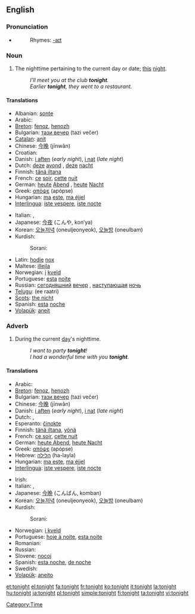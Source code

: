 ==English==

===Pronunciation===
* {{audio|en-us-tonight.ogg|Audio (US)}}
*: Rhymes: [[Rhymes:English:-aɪt|-aɪt]]

===Noun===
{{en-noun|-}}

# The nighttime pertaining to the current day or date; [[this]] [[night]].
#: ''I'll meet you at the club '''tonight'''.''
#: ''Earlier '''tonight''', they went to a restaurant.''

====Translations====
{{top}}
* Albanian: [[sonte]]
* Arabic: {{Arab|[[الليلة]]}} {{unicode|(al-léila)}}
* [[Breton]]: [[fenoz]], [[henozh]]
* Bulgarian: [[тази вечер]] (tazi večer)
* [[Catalan]]: [[anit]]
* Chinese: [[今晚]] (jīnwǎn)
* Croatian: {{t-|hr|noćas}}
* Danish: [[i aften]] (''early night''), [[i nat]] (''late night'')
* Dutch: [[deze]] [[avond]] {{m}}, [[deze]] [[nacht]] {{m}}
* Finnish: [[tänä iltana]]
* French: [[ce]] [[soir]], [[cette]] [[nuit]]
* German: [[heute]] [[Abend]] {{m}}, [[heute]] [[Nacht]] {{f}}
* Greek: [[απόψε]] (apópse)
* Hungarian: [[ma]] [[este]], [[ma éjjel]]
* [[Interlingua]]: [[iste vespere]], [[iste nocte]]
{{mid}}
* Italian: {{t+|it|stasera}}, {{t-|it|stanotte}}
* Japanese: [[今夜]] (こんや, kon’ya)
* Korean: [[오늘저녁]] (oneuljeonyeok), [[오늘밤]] (oneulbam)
* Kurdish:
*: Sorani: {{t|ku|ئه‌م شه‌و|tr=am shaw|sc=KUchar}}
* Latin: [[hodie]] [[nox]]
* Maltese: [[illejla]]
* Norwegian: [[i]] [[kveld]]
* Portuguese: [[esta]] [[noite]]
* Russian: [[сегодняшний]] [[вечер]] {{m}}, [[наступающий|наступающая]] [[ночь]] {{f}}
* [[Telugu]]: {{t|te|ఈ రాత్రి|sc=Telu}} (ee raatri) 
* [[Scots]]: [[nicht#Scots|the nicht]]
* Spanish: [[esta]] [[noche]]
* [[Volapük]]: [[aneit]]
{{bottom}}

===Adverb===
{{en-adv|-}}

# During the current [[day]]'s nighttime.
#: ''I want to party '''tonight'''!''
#: ''I had a wonderful time with you '''tonight'''.''

====Translations====
{{top}}
* Arabic: {{Arab|[[الليلة]]}} {{unicode|(al-léila)}}
* [[Breton]]: [[fenoz]], [[henozh]]
* Bulgarian: [[тази вечер]] (tazi večer)
* Chinese: [[今晚]] (jīnwǎn)
* Danish: [[i aften]] (''early night''), [[i nat]] (''late night'')
* Dutch: {{t+|nl|vanavond}}, {{t+|nl|vannacht}}
* Esperanto: [[ĉinokte]]
* Finnish: [[tänä iltana]], [[yönä]]
* French: [[ce soir]], [[cette nuit]]
* German: [[heute Abend]], [[heute Nacht]]
* Greek: [[απόψε]] (apópse)
* Hebrew: [[הלילה]] (ha-layla)
* Hungarian: [[ma este]], [[ma éjjel]]
* [[Interlingua]]: [[iste vespere]], [[iste nocte]]
{{mid}}
* Irish: {{t-|ga|anocht|xs=Irish}}
* Italian: {{t+|it|stasera}}, {{t-|it|stanotte}}
* Japanese: [[今晩]] (こんばん, komban)
* Korean: [[오늘저녁]] (oneuljeonyeok), [[오늘밤]] (oneulbam)
* Kurdish:
*: Sorani: {{t|ku|ئه‌م شه‌و|tr=am shaw|sc=KUchar}}
* Norwegian: [[i kveld]]
* Portuguese: [[hoje à noite]], [[esta noite]]
* Romanian: {{t-|ro|deseară}}
* Russian: {{t-|ru|сегодня вечером|tr=sevódnja véčerom|sc=Cyrl}}
* Slovene: [[nocoj]]
* Spanish: [[esta noche]], [[de noche]]
* Swedish: {{t-|sv|i kväll}}
* [[Volapük]]: [[aneito]]
{{bottom}}

[[Category:Time]]

[[et:tonight]]
[[el:tonight]]
[[fa:tonight]]
[[fr:tonight]]
[[ko:tonight]]
[[it:tonight]]
[[la:tonight]]
[[hu:tonight]]
[[ja:tonight]]
[[pl:tonight]]
[[simple:tonight]]
[[fi:tonight]]
[[ta:tonight]]
[[vi:tonight]]